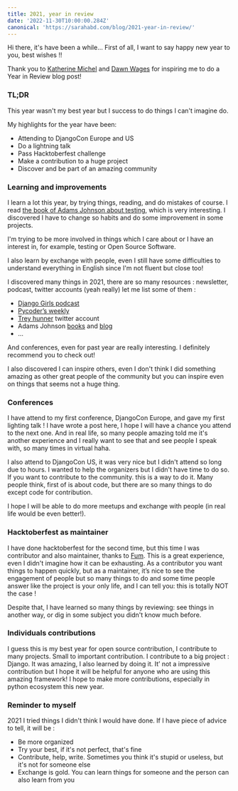 ```yaml
---
title: 2021, year in review
date: '2022-11-30T10:00:00.284Z'
canonical: 'https://sarahabd.com/blog/2021-year-in-review/'
---
```


Hi there, it's have been a while... First of all, I want to say happy new year to you, best wishes !! 

Thank you to [Katherine Michel](https://github.com/KatherineMichel) and [Dawn Wages](https://github.com/dawnwages) for inspiring me to do a Year in Review blog post!

### TL;DR

This year wasn't my best year but I success to do things I can't imagine do. 

My highlights for the year have been: 

- Attending to DjangoCon Europe and US
- Do a lightning talk
- Pass Hacktoberfest challenge
- Make a contribution to a huge project
- Discover and be part of an amazing community

### Learning and improvements

I learn a lot this year, by trying things, reading, and do mistakes of course. I read [the book of Adams Johnson about testing](https://adamchainz.gumroad.com/l/suydt), which is very interesting. I discovered I have to change so habits and do some improvement in some projects. 

I'm trying to be more involved in things which I care about or I have an interest in, for example, testing or Open Source Software.

I also learn by exchange with people, even I still have some difficulties to understand everything in English since I'm not fluent but close too!

I discovered many things in 2021, there are so many resources : newsletter, podcast, twitter accounts (yeah really) let me list some of them :

- [Django Girls podcast](https://anchor.fm/djangogirls)
- [Pycoder’s weekly](https://pycoders.com/)
- [Trey hunner](https://twitter.com/treyhunner?t=iMH0ONBeIKZmXz2zgiRzkQ&s=09) twitter account
- Adams Johnson [books](https://adamj.eu/books/) and [blog](https://adamj.eu/tech/)
- ...

And conferences, even for past year are really interesting. I definitely recommend you to check out!

I also discovered I can inspire others, even I don't think I did something amazing as other great people of the community but you can inspire even on things that seems not a huge thing. 

### Conferences

I have attend to my first conference, DjangoCon Europe, and gave my first lighting talk ! I have wrote a post here, I hope I will have a chance you attend to the next one. And in real life, so many people amazing told me it's another experience and I really want to see that and see people I speak with, so many times in virtual haha. 

I also attend to DjangoCon US, it was very nice but I didn't attend so long due to hours. I wanted to help the organizers but I didn't have time to do so. If you want to contribute to the community. this is a way to do it. Many people think, first of  is about code, but there are so many things to do except code for contribution. 

I hope I will be able to do more meetups and exchange with people (in real life would be even better!).

### Hacktoberfest as maintainer

I have done hacktoberfest for the second time, but this time I was contributor and also maintainer, thanks to [Fum](https://github.com/funbeedev). This is a great experience, even I didn't imagine how it can be exhausting. As a contributor you want things to happen quickly, but as a maintainer, it’s nice to see the engagement of people but so many things to do and some time people answer like the project is your only life, and I can tell you: this is totally NOT the case ! 

Despite that, I have learned so many things by reviewing: see things in another way, or dig in some subject you didn't know much before.

### Individuals contributions

I guess this is my best year for open source contribution, I contribute to many projects. Small to important contribution. I contribute to a big project : Django. It was amazing, I also learned by doing it. It’ not a impressive contribution but I hope it will be helpful for anyone who are using this amazing framework! I hope to make more contributions, especially in python ecosystem this new year.

### Reminder to myself

2021 I tried things I didn't think I would have done. If I have piece of advice to tell, it will be :

- Be more organized
- Try your best, if it's not perfect, that's fine
- Contribute, help, write. Sometimes you think it's stupid or useless, but it's not for someone else
- Exchange is gold. You can learn things for someone and the person can also learn from you
